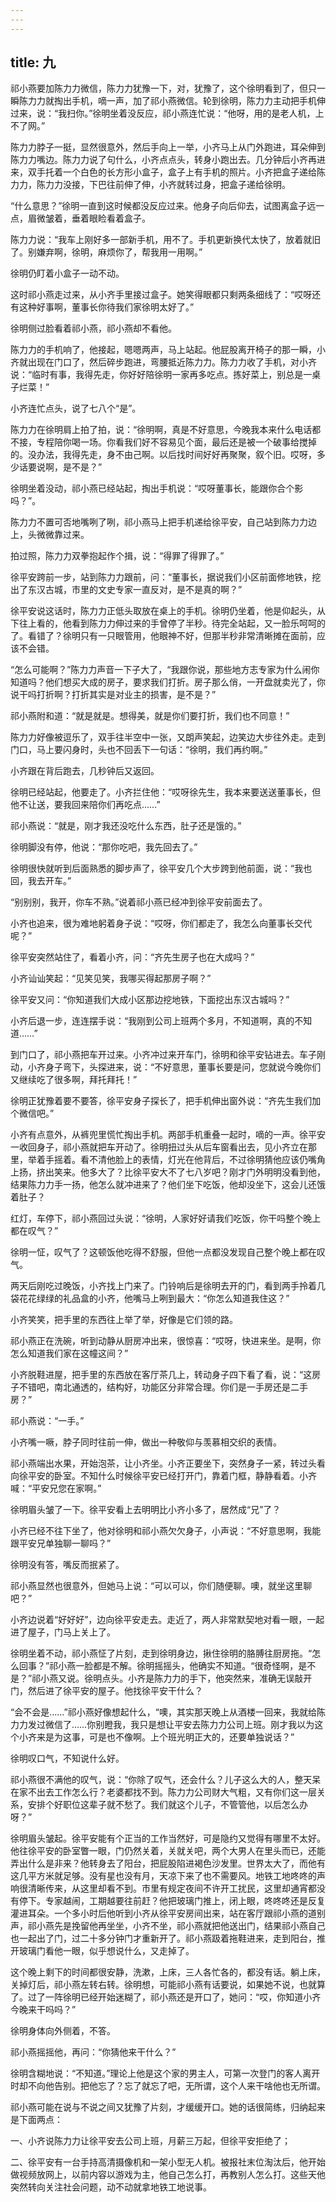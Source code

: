 ```yaml
---
---
---
```

title: 九
---



祁小燕要加陈力力微信，陈力力犹豫一下，对，犹豫了，这个徐明看到了，但只一瞬陈力力就掏出手机，嘀一声，加了祁小燕微信。轮到徐明，陈力力主动把手机伸过来，说：“我扫你。”徐明坐着没反应，祁小燕连忙说：“他呀，用的是老人机，上不了网。”

陈力力脖子一挺，显然很意外，然后手向上一举，小齐马上从门外跑进，耳朵伸到陈力力嘴边。陈力力说了句什么，小齐点点头，转身小跑出去。几分钟后小齐再进来，双手托着一个白色的长方形小盒子，盒子上有手机的照片。小齐把盒子递给陈力力，陈力力没接，下巴往前伸了伸，小齐就转过身，把盒子递给徐明。

“什么意思？”徐明一直到这时候都没反应过来。他身子向后仰去，试图离盒子远一点，眉微皱着，垂着眼睑看着盒子。

陈力力说：“我车上刚好多一部新手机，用不了。手机更新换代太快了，放着就旧了。别嫌弃啊，徐明，麻烦你了，帮我用一用啊。”

徐明仍盯着小盒子一动不动。

这时祁小燕走过来，从小齐手里接过盒子。她笑得眼都只剩两条细线了：“哎呀还有这种好事啊，董事长你待我们家徐明太好了。”

徐明侧过脸看着祁小燕，祁小燕却不看他。

陈力力的手机响了，他接起，嗯嗯两声，马上站起。他屁股离开椅子的那一瞬，小齐就出现在门口了，然后碎步跑进，弯腰抵近陈力力。陈力力收了手机，对小齐说：“临时有事，我得先走，你好好陪徐明一家再多吃点。拣好菜上，别总是一桌子烂菜！”

小齐连忙点头，说了七八个“是”。

陈力力在徐明肩上拍了拍，说：“徐明啊，真是不好意思，今晚我本来什么电话都不接，专程陪你喝一场。你看我们好不容易见个面，最后还是被一个破事给搅掉的。没办法，我得先走，身不由己啊。以后找时间好好再聚聚，叙个旧。哎呀，多少话要说啊，是不是？”

徐明坐着没动，祁小燕已经站起，掏出手机说：“哎呀董事长，能跟你合个影吗？”。

陈力力不置可否地嘴咧了咧，祁小燕马上把手机递给徐平安，自己站到陈力力边上，头微微靠过来。

拍过照，陈力力双拳抱起作个揖，说：“得罪了得罪了。”

徐平安跨前一步，站到陈力力跟前，问：“董事长，据说我们小区前面修地铁，挖出了东汉古城，市里的文史专家一直反对，是不是真的啊？”

徐平安说这话时，陈力力正低头取放在桌上的手机。徐明仍坐着，他是仰起头，从下往上看的，他看到陈力力伸过来的手曾停了半秒。待完全站起，又一脸乐呵呵的了。看错了？徐明只有一只眼管用，他眼神不好，但那半秒非常清晰摊在面前，应该不会错。

“怎么可能啊？”陈力力声音一下子大了，“我跟你说，那些地方志专家为什么闹你知道吗？他们想买大成的房子，要求我们打折。房子那么俏，一开盘就卖光了，你说干吗打折啊？打折其实是对业主的损害，是不是？”

祁小燕附和道：“就是就是。想得美，就是你们要打折，我们也不同意！”

陈力力好像被逗乐了，双手往半空中一张，又朗声笑起，边笑边大步往外走。走到门口，马上要闪身时，头也不回丢下一句话：“徐明，我们再约啊。”

小齐跟在背后跑去，几秒钟后又返回。

徐明已经站起，他要走了。小齐拦住他：“哎呀徐先生，我本来要送送董事长，但他不让送，要我回来陪你们再吃点……”

祁小燕说：“就是，刚才我还没吃什么东西，肚子还是饿的。”

徐明脚没有停，他说：“那你吃吧，我先回去了。”

徐明很快就听到后面熟悉的脚步声了，徐平安几个大步跨到他前面，说：“我也回，我去开车。”

“别别别，我开，你车不熟。”说着祁小燕已经冲到徐平安前面去了。

小齐也追来，很为难地躬着身子说：“哎呀，你们都走了，我怎么向董事长交代呢？”

徐平安突然站住了，看着小齐，问：“齐先生房子也在大成吗？”

小齐讪讪笑起：“见笑见笑，我哪买得起那房子啊？”

徐平安又问：“你知道我们大成小区那边挖地铁，下面挖出东汉古城吗？”

小齐后退一步，连连摆手说：“我刚到公司上班两个多月，不知道啊，真的不知道……”

到门口了，祁小燕把车开过来。小齐冲过来开车门，徐明和徐平安钻进去。车子刚动，小齐身子弯下，头探进来，说：“不好意思，董事长要是问，您就说今晚你们又继续吃了很多啊，拜托拜托！”

徐明正犹豫着要不要答，徐平安身子探长了，把手机伸出窗外说：“齐先生我们加个微信吧。”

小齐有点意外，从裤兜里慌忙掏出手机。两部手机重叠一起时，嘀的一声。徐平安一收回身子，祁小燕就把车开动了。徐明扭过头从后车窗看出去，见小齐立在那里，举着手摇着。看不清他脸上的表情，灯光在他背后，不过徐明猜他应该仍嘴角上扬，挤出笑来。他多大了？比徐平安大不了七八岁吧？刚才门外明明没看到他，结果陈力力手一扬，他怎么就冲进来了？他们坐下吃饭，他却没坐下，这会儿还饿着肚子？

红灯，车停下，祁小燕回过头说：“徐明，人家好好请我们吃饭，你干吗整个晚上都在叹气？”

徐明一怔，叹气了？这顿饭他吃得不舒服，但他一点都没发现自己整个晚上都在叹气。

两天后刚吃过晚饭，小齐找上门来了。门铃响后是徐明去开的门，看到两手拎着几袋花花绿绿的礼品盒的小齐，他嘴马上咧到最大：“你怎么知道我住这？”

小齐笑笑，把手里的东西往上举了举，好像是它们领的路。

祁小燕正在洗碗，听到动静从厨房冲出来，很惊喜：“哎呀，快进来坐。是啊，你怎么知道我们家在这幢这间？”

小齐脱鞋进屋，把手里的东西放在客厅茶几上，转动身子四下看了看，说：“这房子不错吧，南北通透的，结构好，功能区分非常合理。你们是一手房还是二手房？”

祁小燕说：“一手。”

小齐嘴一噘，脖子同时往前一伸，做出一种敬仰与羡慕相交织的表情。

祁小燕端出水果，开始泡茶，让小齐坐。小齐正要坐下，突然身子一紧，转过头看向徐平安的卧室。不知什么时候徐平安已经打开门，靠着门框，静静看着。小齐喊：“平安兄您在家啊。”

徐明眉头皱了一下。徐平安看上去明明比小齐小多了，居然成“兄”了？

小齐已经不往下坐了，他对徐明和祁小燕欠欠身子，小声说：“不好意思啊，我能跟平安兄单独聊一聊吗？”

徐明没有答，嘴反而抿紧了。

祁小燕显然也很意外，但她马上说：“可以可以，你们随便聊。噢，就坐这里聊吧？”

小齐边说着“好好好”，边向徐平安走去。走近了，两人非常默契地对看一眼，一起进了屋子，门马上关上了。

徐明坐着不动，祁小燕怔了片刻，走到徐明身边，揪住徐明的胳膊往厨房拖。“怎么回事？”祁小燕一脸都是不解。徐明摇摇头，他确实不知道。“很奇怪啊，是不是？”祁小燕又说。徐明点头。小齐是陈力力的手下，他突然来，准确无误敲开门，然后进了徐平安的屋子。他找徐平安干什么？

“会不会是……”祁小燕好像想起什么，“噢，其实那天晚上从酒楼一回来，我就给陈力力发过微信了……你别瞪我，我只是想让平安去陈力力公司上班。刚才我以为这个小齐来是为这事，可是也不像啊。上个班光明正大的，还要单独说话？”

徐明叹口气，不知说什么好。

祁小燕很不满他的叹气，说：“你除了叹气，还会什么？儿子这么大的人，整天呆在家不出去工作怎么行？老婆都找不到。陈力力公司财大气粗，又有你们这一层关系，安排个好职位这辈子就不愁了。我们就这个儿子，不管管他，以后怎么办呀？”

徐明眉头皱起。徐平安能有个正当的工作当然好，可是隐约又觉得有哪里不太好。他往徐平安的卧室瞥一眼，门仍然关着，关就关吧，两个大男人在里头而已，还能弄出什么是非来？他转身去了阳台，把屁股陷进褐色沙发里。世界太大了，而他有这几平方米就足够。没有星也没有月，天凉下来了也不需要风。地铁工地咚咚的声响很清晰传来，从这里却看不到。市里有规定夜间不许开工扰民，这里却通宵都没有停下。专家越闹，工期越要往前赶？他把玻璃门推上，闭上眼，咚咚咚还是反复灌进耳朵。一个多小时后他听到小齐从徐平安房间出来，站在客厅跟祁小燕的道别声，祁小燕先是挽留他再坐坐，小齐不坐，祁小燕就把他送出门，结果祁小燕自己也一起出了门，过二十多分钟门才重新开了。祁小燕趿着拖鞋进来，走到阳台，推开玻璃门看他一眼，似乎想说什么，又走掉了。

这个晚上剩下的时间都很安静，洗漱，上床，三人各忙各的，都没有话。躺上床，关掉灯后，祁小燕左转右转。徐明想，可能祁小燕有话要说，如果她不说，也就算了。过了一阵徐明已经开始迷糊了，祁小燕还是开口了，她问：“哎，你知道小齐今晚来干吗吗？”

徐明身体向外侧着，不答。

祁小燕摇摇他，再问：“你猜他来干什么？”

徐明含糊地说：“不知道。”理论上他是这个家的男主人，可第一次登门的客人离开时却不向他告别。把他忘了？忘了就忘了吧，无所谓，这个人来干啥他也无所谓。

祁小燕可能在说与不说之间又犹豫了片刻，才缓缓开口。她的话很简练，归纳起来是下面两点：

一、小齐说陈力力让徐平安去公司上班，月薪三万起，但徐平安拒绝了；

二、徐平安有一台手持高清摄像机和一架小型无人机。被报社末位淘汰后，他开始做视频放网上，以前内容以游戏为主，他自己怎么打，再教别人怎么打。这些天他突然转向关注社会问题，动不动就拿地铁工地说事。